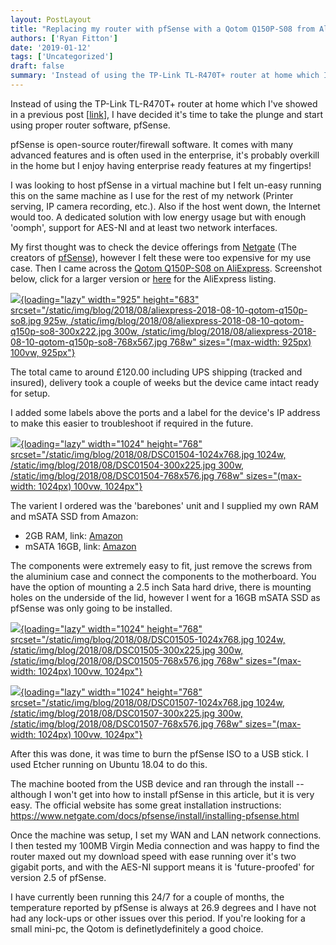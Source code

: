 ```yaml
---
layout: PostLayout
title: "Replacing my router with pfSense with a Qotom Q150P-S08 from AliExpress"
authors: ['Ryan Fitton']
date: '2019-01-12'
tags: ['Uncategorized']
draft: false
summary: 'Instead of using the TP-Link TL-R470T+ router at home which I&#8217;ve showed in a previous post \[link\], I have decided it&#8217;s time to take the plunge and start using proper router software, pfSense. pfSense is open-source router/firewall software. It comes with many advanced features and is often used in the enterprise, it&#8217;s probably overkill in ...'
---
```


Instead of using the TP-Link TL-R470T+ router at home which I've showed in a previous post \[[link](https://ryanfitton.co.uk/blog/how-i-installed-cat6-ethernet-in-my-home/)\], I have decided it's time to take the plunge and start using proper router software, pfSense.

pfSense is open-source router/firewall software. It comes with many advanced features and is often used in the enterprise, it's probably overkill in the home but I enjoy having enterprise ready features at my fingertips!

I was looking to host pfSense in a virtual machine but I felt un-easy running this on the same machine as I use for the rest of my network (Printer serving, IP camera recording, etc.). Also if the host went down, the Internet would too. A dedicated solution with low energy usage but with enough 'oomph', support for AES-NI and at least two network interfaces.

My first thought was to check the device offerings from [Netgate](https://www.netgate.com/) (The creators of [pfSense](https://www.pfsense.org/)), however I felt these were too expensive for my use case. Then I came across the [Qotom Q150P-S08 on AliExpress](https://www.aliexpress.com/item/Qotom-Mini-PC-with-AES-NI-Quad-Core-Celeron-J3060-J3160-Processor-Fanless-Thin-Client-Little/32863982193.html). Screenshot below, click for a larger version or [here](https://www.aliexpress.com/item/Qotom-Mini-PC-with-AES-NI-Quad-Core-Celeron-J3060-J3160-Processor-Fanless-Thin-Client-Little/32863982193.html) for the AliExpress listing.

[![](/static/img/blog/2018/08/aliexpress-2018-08-10-qotom-q150p-so8.jpg){loading="lazy" width="925" height="683" srcset="/static/img/blog/2018/08/aliexpress-2018-08-10-qotom-q150p-so8.jpg 925w, /static/img/blog/2018/08/aliexpress-2018-08-10-qotom-q150p-so8-300x222.jpg 300w, /static/img/blog/2018/08/aliexpress-2018-08-10-qotom-q150p-so8-768x567.jpg 768w" sizes="(max-width: 925px) 100vw, 925px"}](/static/img/blog/2018/08/aliexpress-2018-08-10-qotom-q150p-so8.jpg)

The total came to around £120.00 including UPS shipping (tracked and insured), delivery took a couple of weeks but the device came intact ready for setup.

I added some labels above the ports and a label for the device's IP address to make this easier to troubleshoot if required in the future.

[![](/static/img/blog/2018/08/DSC01504-1024x768.jpg){loading="lazy" width="1024" height="768" srcset="/static/img/blog/2018/08/DSC01504-1024x768.jpg 1024w, /static/img/blog/2018/08/DSC01504-300x225.jpg 300w, /static/img/blog/2018/08/DSC01504-768x576.jpg 768w" sizes="(max-width: 1024px) 100vw, 1024px"}](/static/img/blog/2018/08/DSC01504.jpg)

The varient I ordered was the 'barebones' unit and I supplied my own RAM and mSATA SSD from Amazon:

-   2GB RAM, link: [Amazon](https://www.amazon.co.uk/gp/product/B005LDLP8W/ref=as_li_tl?ie=UTF8&tag=ryanfittoncou-21&camp=1634&creative=6738&linkCode=as2&creativeASIN=B005LDLP8W&linkId=8cbd43a15dc94f657d9d13d000910acb)
-   mSATA 16GB, link: [Amazon](https://www.amazon.co.uk/gp/product/B01MR18KZC/ref=as_li_tl?ie=UTF8&tag=ryanfittoncou-21&camp=1634&creative=6738&linkCode=as2&creativeASIN=B01MR18KZC&linkId=99bd3bf4d03cc04a0c2d324a55932be9)

The components were extremely easy to fit, just remove the screws from the aluminium case and connect the components to the motherboard. You have the option of mounting a 2.5 inch Sata hard drive, there is mounting holes on the underside of the lid, however I went for a 16GB mSATA SSD as pfSense was only going to be installed.

[![](/static/img/blog/2018/08/DSC01505-1024x768.jpg){loading="lazy" width="1024" height="768" srcset="/static/img/blog/2018/08/DSC01505-1024x768.jpg 1024w, /static/img/blog/2018/08/DSC01505-300x225.jpg 300w, /static/img/blog/2018/08/DSC01505-768x576.jpg 768w" sizes="(max-width: 1024px) 100vw, 1024px"}](/static/img/blog/2018/08/DSC01505.jpg)

[![](/static/img/blog/2018/08/DSC01507-1024x768.jpg){loading="lazy" width="1024" height="768" srcset="/static/img/blog/2018/08/DSC01507-1024x768.jpg 1024w, /static/img/blog/2018/08/DSC01507-300x225.jpg 300w, /static/img/blog/2018/08/DSC01507-768x576.jpg 768w" sizes="(max-width: 1024px) 100vw, 1024px"}](/static/img/blog/2018/08/DSC01507.jpg)

After this was done, it was time to burn the pfSense ISO to a USB stick. I used Etcher running on Ubuntu 18.04 to do this.

The machine booted from the USB device and ran through the install -- although I won't get into how to install pfSense in this article, but it is very easy. The official website has some great installation instructions: <https://www.netgate.com/docs/pfsense/install/installing-pfsense.html>

Once the machine was setup, I set my WAN and LAN network connections. I then tested my 100MB Virgin Media connection and was happy to find the router maxed out my download speed with ease running over it's two gigabit ports, and with the AES-NI support means it is 'future-proofed' for version 2.5 of pfSense.

I have currently been running this 24/7 for a couple of months, the temperature reported by pfSense is always at 26.9 degrees and I have not had any lock-ups or other issues over this period. If you're looking for a small mini-pc, the Qotom is definetlydefinitely a good choice.
